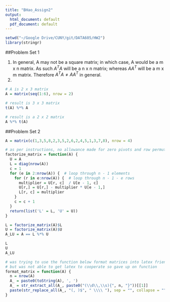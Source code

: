 ```yaml
---
title: "BHao_Assign2"
output:
  html_document: default
  pdf_document: default
---
```


```r
setwd("~/Google Drive/CUNY/git/DATA605/HW2")
library(stringr)
```

##Problem Set 1  

1) In general, A may not be a square matrix; in which case, A would be a m x n matrix. As such $A^T A$ will be a n x n matrix; whereas $A A^T$ will be a m x m matrix. Therefore $A^T A \ne A A^T$ in general.  
2)  
```r
# A is 2 x 3 matrix
A = matrix(seq(1:6), nrow = 2)

# result is 3 x 3 matrix
t(A) %*% A

# result is a 2 x 2 matrix
A %*% t(A)
```

##Problem Set 2  

```r
A = matrix(c(1,3,5,8,2,3,5,2,6,2,4,5,1,3,7,8), nrow = 4)

# as per instructions, no allowance made for zero pivots and row permutations
factorize_matrix = function(A) {
  U = A
  L = diag(nrow(A))
  c = 1
  for (e in 2:nrow(A)) {  # loop through n - 1 elements
    for (r in e:nrow(A)) {  # loop through n - 1 - e rows
      multiplier = U[r, c]  / U[e - 1, c]
      U[r,] = U[r,] - multiplier * U[e - 1,]
      L[r, c] = multiplier
    }
    c = c + 1
  }
  return(list('L' = L, 'U' = U))
}

L = factorize_matrix(A)$L
U = factorize_matrix(A)$U
A_LU = A == L %*% U

L
U
A_LU
```

```r
# was trying to use the function below format matrices into latex friendly format
# but was not able to get latex to cooperate so gave up on function
format_matrix = function(A) {
  n = nrow(A)
  A_ = paste0(toString(A), ', ')
  A_ = str_extract_all(A_, paste0("(\\d\\,\\s){", n, "}"))[[1]]
  paste(str_replace_all(A_, "(, )$", " \\\\ "), sep = "", collapse = "")
}
```
